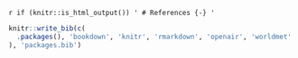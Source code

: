 \backmatter

`r if (knitr::is_html_output()) '
# References {-}
'`

```r
knitr::write_bib(c(
  .packages(), 'bookdown', 'knitr', 'rmarkdown', 'openair', 'worldmet'
), 'packages.bib')
```